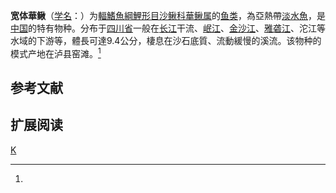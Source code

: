 {{Speciesbox 
| taxon = Sinibotia reevesae
| status = NE
| status_system = IUCN3.1
| authority =  Chang, 1944<ref name='id6446'>{{cite web| url =http://www.bioinfo.cn/db05/BjdwSpecies.php?action=view&id=6446| title =宽体沙鳅| work =中国动物物种编目数据库| publisher =中国科学院微生物研究所| author =中国科学院动物研究所| accessdate =2009-04-11| deadurl =yes| archiveurl =https://web.archive.org/web/20160305020400/http://www.bioinfo.cn/db05/BjdwSpecies.php?action=view&id=6446| archivedate =2016-03-05}}</ref>
| synonyms = *''Botia reevesae,Chang, 1944''
}}

'''宽体華鳅'''（[[学名|学名]]：{{lang|la|''Sinibotia reevesae''}}）为[[輻鰭魚綱|輻鰭魚綱]][[鯉形目|鯉形目]][[沙鳅科|沙鳅科]][[華鳅属|華鳅属]]的[[鱼类|鱼类]]，為亞熱帶[[淡水魚|淡水魚]]，是[[中国|中国]]的特有物种。分布于[[四川省|四川省]]一般在[[长江|长江]]干流、[[岷江|岷江]]、[[金沙江|金沙江]]、[[雅砻江|雅砻江]]、沱江等水域的下游等，體長可達9.4公分，棲息在沙石底質、流動緩慢的溪流。该物种的模式产地在泸县窑滩。<ref name='id6446'/>

== 参考文献 ==
{{reflist}}

== 扩展阅读 ==
{{refbegin}}
{{wikispecies-inline|Sinibotia reevesae|宽体華鳅}}
{{refend}}
{{Taxonbar|from=Q7242415}}

[[Category:華鰍屬|K]]
